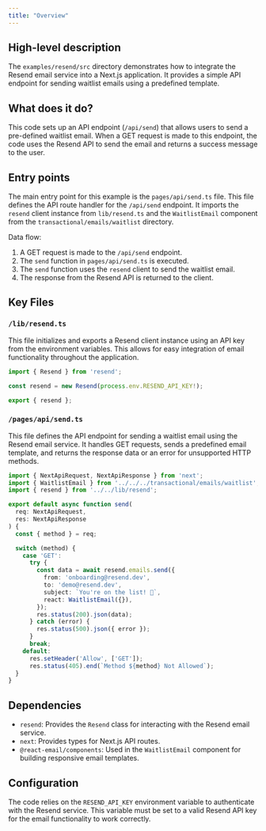 ```yaml
---
title: "Overview"
---
```


## High-level description
The `examples/resend/src` directory demonstrates how to integrate the Resend email service into a Next.js application. It provides a simple API endpoint for sending waitlist emails using a predefined template.

## What does it do?
This code sets up an API endpoint (`/api/send`) that allows users to send a pre-defined waitlist email. When a GET request is made to this endpoint, the code uses the Resend API to send the email and returns a success message to the user.

## Entry points
The main entry point for this example is the `pages/api/send.ts` file. This file defines the API route handler for the `/api/send` endpoint. It imports the `resend` client instance from `lib/resend.ts` and the `WaitlistEmail` component from the `transactional/emails/waitlist` directory.

Data flow:
1. A GET request is made to the `/api/send` endpoint.
2. The `send` function in `pages/api/send.ts` is executed.
3. The `send` function uses the `resend` client to send the waitlist email.
4. The response from the Resend API is returned to the client.

## Key Files

### `/lib/resend.ts`
This file initializes and exports a Resend client instance using an API key from the environment variables. This allows for easy integration of email functionality throughout the application.

```typescript
import { Resend } from 'resend';

const resend = new Resend(process.env.RESEND_API_KEY!);

export { resend };
```

### `/pages/api/send.ts`
This file defines the API endpoint for sending a waitlist email using the Resend email service. It handles GET requests, sends a predefined email template, and returns the response data or an error for unsupported HTTP methods.

```typescript
import { NextApiRequest, NextApiResponse } from 'next';
import { WaitlistEmail } from '../../../transactional/emails/waitlist';
import { resend } from '../../lib/resend';

export default async function send(
  req: NextApiRequest,
  res: NextApiResponse
) {
  const { method } = req;

  switch (method) {
    case 'GET':
      try {
        const data = await resend.emails.send({
          from: 'onboarding@resend.dev',
          to: 'demo@resend.dev',
          subject: `You're on the list! 🎉`,
          react: WaitlistEmail({}),
        });
        res.status(200).json(data);
      } catch (error) {
        res.status(500).json({ error });
      }
      break;
    default:
      res.setHeader('Allow', ['GET']);
      res.status(405).end(`Method ${method} Not Allowed`);
  }
}
```

## Dependencies

- `resend`: Provides the `Resend` class for interacting with the Resend email service.
- `next`: Provides types for Next.js API routes.
- `@react-email/components`: Used in the `WaitlistEmail` component for building responsive email templates.

## Configuration
The code relies on the `RESEND_API_KEY` environment variable to authenticate with the Resend service. This variable must be set to a valid Resend API key for the email functionality to work correctly. 
